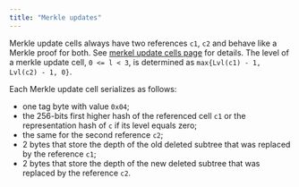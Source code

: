 ```yaml
---
title: "Merkle updates"
---
```


Merkle update cells always have two references `c1`, `c2` and behave like a Merkle proof for both. See [merkel update cells page](/ton/cells/merkle-updates) 
for details. The level of a merkle update cell, `0 <= l < 3`, is determined as `max{Lvl(c1) - 1, Lvl(c2) - 1, 0}`.

Each Merkle update cell serializes as follows:
- one tag byte with value `0x04`;
- the 256-bits first higher hash of the referenced cell `c1` or the representation hash of `c` if its level equals zero;
- the same for the second reference `c2`;
- 2 bytes that store the depth of the old deleted subtree that was replaced by the reference `c1`;
- 2 bytes that store the depth of the new deleted subtree that was replaced by the reference `c2`.